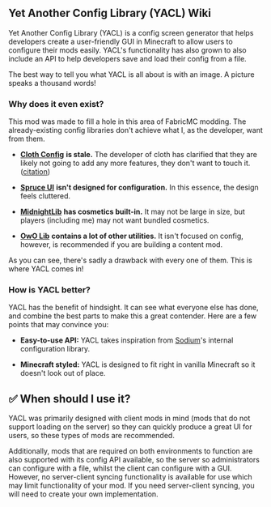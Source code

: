 ## Yet Another Config Library (YACL) Wiki

Yet Another Config Library (YACL) is a config screen generator that helps developers create a user-friendly GUI in Minecraft to allow users to configure their mods easily. YACL's functionality has also grown to also include an API to help developers save and load their config from a file.

<div className={"flex flex-row justify-center flex-wrap max-w-full md:flex-col"}>
    <Asset className={"rounded-sm"} width={1020 / 2} location="images:homepage_what_is_it" />
</div>

The best way to tell you what YACL is all about is with an image. A picture speaks a thousand words!

### Why does it even exist?

This mod was made to fill a hole in this area of FabricMC modding. The already-existing config libraries don't achieve what I, as the developer, want from them.

- [**Cloth Config**](https://github.com/shedaniel/cloth-config) **is stale.** The developer of cloth has clarified that they are likely not going to add any more features, they don't want to touch it. ([citation](https://user-images.githubusercontent.com/43245524/206530322-3ae46008-5356-468e-9a73-63b859364d4e.png))

- [**Spruce UI**](https://github.com/LambdAurora/SpruceUI) **isn't designed for configuration.** In this essence, the design feels cluttered.

- [**MidnightLib**](https://modrinth.com/mod/midnightlib) **has cosmetics built-in.** It may not be large in size, but players (including me) may not want bundled cosmetics.

- [**OwO Lib**](https://modrinth.com/mod/owo-lib) **contains a lot of other utilities.** It isn't focused on config, however, is recommended if you are building a content mod.

As you can see, there's sadly a drawback with every one of them. This is where YACL comes in!

### How is YACL better?

YACL has the benefit of hindsight. It can see what everyone else has done, and combine the best parts to make this a great contender. Here are a few points that may convince you:

- **Easy-to-use API:** YACL takes inspiration from [Sodium](https://modrinth.com/mod/sodium)'s internal configuration library.

- **Minecraft styled:** YACL is designed to fit right in vanilla Minecraft so it doesn't look out of place.

## ✅ When should I use it?

YACL was primarily designed with client mods in mind (mods that do not support loading on the server) so they can quickly produce a great UI for users, so these types of mods are recommended.

Additionally, mods that are required on both environments to function are also supported with its config API available, so the server so administrators can configure with a file, whilst the client can configure with a GUI. However, no server-client syncing functionality is available for use which may limit functionality of your mod. If you need server-client syncing, you will need to create your own implementation.
